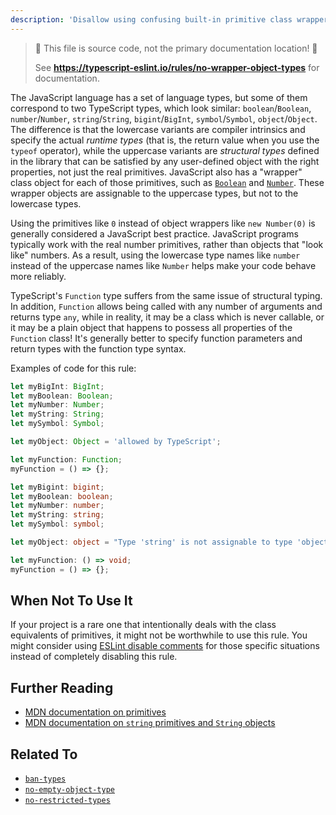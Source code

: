 ```yaml
---
description: 'Disallow using confusing built-in primitive class wrappers.'
---
```



> 🛑 This file is source code, not the primary documentation location! 🛑
>
> See **https://typescript-eslint.io/rules/no-wrapper-object-types** for documentation.

The JavaScript language has a set of language types, but some of them correspond to two TypeScript types, which look similar: `boolean`/`Boolean`, `number`/`Number`, `string`/`String`, `bigint`/`BigInt`, `symbol`/`Symbol`, `object`/`Object`.
The difference is that the lowercase variants are compiler intrinsics and specify the actual _runtime types_ (that is, the return value when you use the `typeof` operator), while the uppercase variants are _structural types_ defined in the library that can be satisfied by any user-defined object with the right properties, not just the real primitives.
JavaScript also has a "wrapper" class object for each of those primitives, such as [`Boolean`](https://developer.mozilla.org/en-US/docs/Web/JavaScript/Reference/Global_Objects/Boolean) and [`Number`](https://developer.mozilla.org/en-US/docs/Web/JavaScript/Reference/Global_Objects/Number).
These wrapper objects are assignable to the uppercase types, but not to the lowercase types.

Using the primitives like `0` instead of object wrappers like `new Number(0)` is generally considered a JavaScript best practice.
JavaScript programs typically work with the real number primitives, rather than objects that "look like" numbers.
As a result, using the lowercase type names like `number` instead of the uppercase names like `Number` helps make your code behave more reliably.

TypeScript's `Function` type suffers from the same issue of structural typing.
In addition, `Function` allows being called with any number of arguments and returns type `any`, while in reality, it may be a class which is never callable, or it may be a plain object that happens to possess all properties of the `Function` class!
It's generally better to specify function parameters and return types with the function type syntax.

Examples of code for this rule:

<Tabs>
<TabItem value="❌ Incorrect">

```ts
let myBigInt: BigInt;
let myBoolean: Boolean;
let myNumber: Number;
let myString: String;
let mySymbol: Symbol;

let myObject: Object = 'allowed by TypeScript';

let myFunction: Function;
myFunction = () => {};
```

</TabItem>
<TabItem value="✅ Correct">

```ts
let myBigint: bigint;
let myBoolean: boolean;
let myNumber: number;
let myString: string;
let mySymbol: symbol;

let myObject: object = "Type 'string' is not assignable to type 'object'.";

let myFunction: () => void;
myFunction = () => {};
```

</TabItem>
</Tabs>

## When Not To Use It

If your project is a rare one that intentionally deals with the class equivalents of primitives, it might not be worthwhile to use this rule.
You might consider using [ESLint disable comments](https://eslint.org/docs/latest/use/configure/rules#using-configuration-comments-1) for those specific situations instead of completely disabling this rule.

## Further Reading

- [MDN documentation on primitives](https://developer.mozilla.org/en-US/docs/Glossary/Primitive)
- [MDN documentation on `string` primitives and `String` objects](https://developer.mozilla.org/en-US/docs/Web/JavaScript/Reference/Global_Objects/String#string_primitives_and_string_objects)

## Related To

- [`ban-types`](./ban-types.md)
- [`no-empty-object-type`](./no-empty-object-type.mdx)
- [`no-restricted-types`](./no-restricted-types.mdx)
